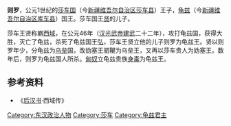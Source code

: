 '''则罗'''，公元1世纪的[[莎车国|莎车国]]（今[[新疆维吾尔自治区|新疆维吾尔自治区]][[莎车县|莎车县]]）王子，[[龟兹|龟兹]]（今[[新疆维吾尔自治区|新疆维吾尔自治区]][[库车县|库车县]]）国王。莎车国王[[贤_(莎车)|贤]]的儿子。

莎车王贤称霸[[西域|西域]]，在公元46年（[[汉光武帝|汉光武帝]][[建武_(东汉)|建武]]二十二年），攻打龟兹国，获得大胜，灭亡了龟兹，杀死了龟兹国王[[弘_(龟兹王)|弘]]，莎车王贤立他的儿子则罗为龟兹王。贤以则罗年少，分龟兹为[[乌垒|乌垒]]国，改妫塞王驷鞬为乌垒王，又再以莎车贵人为妫塞王。数年后，则罗为龟兹国人所杀。[[匈奴|匈奴]]立龟兹贵族[[身毒_(龟兹王)|身毒]]为龟兹王。
==参考资料==
*《[[后汉书|后汉书]]·西域传》
{{start box}}
{{s-before|[[弘_(龟兹王)|弘]]}}
{{s-title|[[龟兹|龟兹]][[国王|国王]]|46年—？}}
{{s-after|[[身毒_(龟兹王)|身毒]]}}
{{end box}}
{{汉朝人物小作品}}
[[Category:东汉政治人物|Category:东汉政治人物]]
[[Category:莎车|Category:莎车]]
[[Category:龟兹君主|Category:龟兹君主]]
